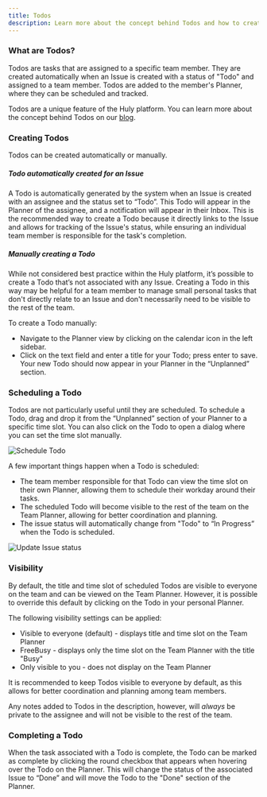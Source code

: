 ```yaml
---
title: Todos
description: Learn more about the concept behind Todos and how to create, schedule, and complete them on the Huly platform.
---
```




### What are Todos?

Todos are tasks that are assigned to a specific team member. They are created automatically when an Issue is created with a status of "Todo" and assigned to a team member. Todos are added to the member's Planner, where they can be scheduled and tracked.

Todos are a unique feature of the Huly platform. You can learn more about the concept behind Todos on our [blog](https://huly.blog/huly-todos).

### Creating Todos

Todos can be created automatically or manually.

##### Todo automatically created for an Issue
A Todo is automatically generated by the system when an Issue is created with an assignee and the status set to “Todo”. This Todo will appear in the Planner of the assignee, and a notification will appear in their Inbox. This is the recommended way to create a Todo because it directly links to the Issue and allows for tracking of the Issue's status, while ensuring an individual team member is responsible for the task's completion.

##### Manually creating a Todo
While not considered best practice within the Huly platform, it’s possible to create a Todo that’s not associated with any Issue. Creating a Todo in this way may be helpful for a team member to manage small personal tasks that don't directly relate to an Issue and don't necessarily need to be visible to the rest of the team.

To create a Todo manually:
* Navigate to the Planner view by clicking on the calendar icon in the left sidebar.
* Click on the text field and enter a title for your Todo; press enter to save. Your new Todo should now appear in your Planner in the “Unplanned” section.

### Scheduling a Todo
Todos are not particularly useful until they are scheduled. To schedule a Todo, drag and drop it from the “Unplanned” section of your Planner to a specific time slot. You can also click on the Todo to open a dialog where you can set the time slot manually.

 <Image 
  src={scheduleTodo} 
  alt='Schedule Todo' 
  width={800}
  />

A few important things happen when a Todo is scheduled:
* The team member responsible for that Todo can view the time slot on their own Planner, allowing them to schedule their workday around their tasks.
* The scheduled Todo will become visible to the rest of the team on the Team Planner, allowing for better coordination and planning.
* The issue status will automatically change from "Todo" to “In Progress” when the Todo is scheduled.

<Image 
  src={updateIssueStatus} 
  alt='Update Issue status' 
  width={800}
  />

### Visibility

By default, the title and time slot of scheduled Todos are visible to everyone on the team and can be viewed on the Team Planner. However, it is possible to override this default by clicking on the Todo in your personal Planner.

The following visibility settings can be applied:
* Visible to everyone (default) - displays title and time slot on the Team Planner
* FreeBusy - displays only the time slot on the Team Planner with the title "Busy"
* Only visible to you - does not display on the Team Planner

It is recommended to keep Todos visible to everyone by default, as this allows for better coordination and planning among team members.

Any notes added to Todos in the description, however, will *always* be private to the assignee and will not be visible to the rest of the team.

### Completing a Todo

When the task associated with a Todo is complete, the Todo can be marked as complete by clicking the round checkbox that appears when hovering over the Todo on the Planner. This will change the status of the associated Issue to “Done” and will move the Todo to the "Done" section of the Planner.